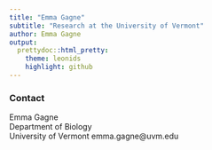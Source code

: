 ```yaml
---
title: "Emma Gagne"
subtitle: "Research at the University of Vermont"
author: Emma Gagne
output: 
  prettydoc::html_pretty:
    theme: leonids
    highlight: github
---
```

### Contact
Emma Gagne  
Department of Biology  
University of Vermont
emma.gagne@uvm.edu